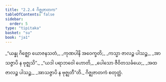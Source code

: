 ```yaml
---
title: "2.2.4 ဂိဇ္ဈဇာတက"
tableOfContents: false
sidebar:
  order: 5
type: "tipitaka"
basket: "su"
book: "ja1"
---
```



<DynamicBreadcrumb />

<Division number="27" book="ja1">

<Paragraph number="383" type="verses" book="ja1">
_“ယန္နု ဂိဇ္ဈော ယောဇနသတံ,_  
_ကုဏပါနိ အဝေက္ခတိ;_  
_ကသ္မာ ဇာလဉ္စ ပါသဉ္စ,_  
_အာသဇ္ဇာပိ န ဗုဇ္ဈသိ”._  

</Paragraph>

</Division>
<Division number="28" book="ja1">

<Paragraph number="384" type="verses" book="ja1">
_“ယဒါ ပရာဘဝေါ ဟောတိ,_  
_ပေါသော ဇီဝိတသင်္ခယေ;_  
_အထ ဇာလဉ္စ ပါသဉ္စ,_  
_အာသဇ္ဇာပိ န ဗုဇ္ဈတီ”တိ._  


</Paragraph>
</Division>

<Paragraph number="385" type="center" book="ja1">
ဂိဇ္ဈဇာတကံ စတုတ္ထံ.
</Paragraph>